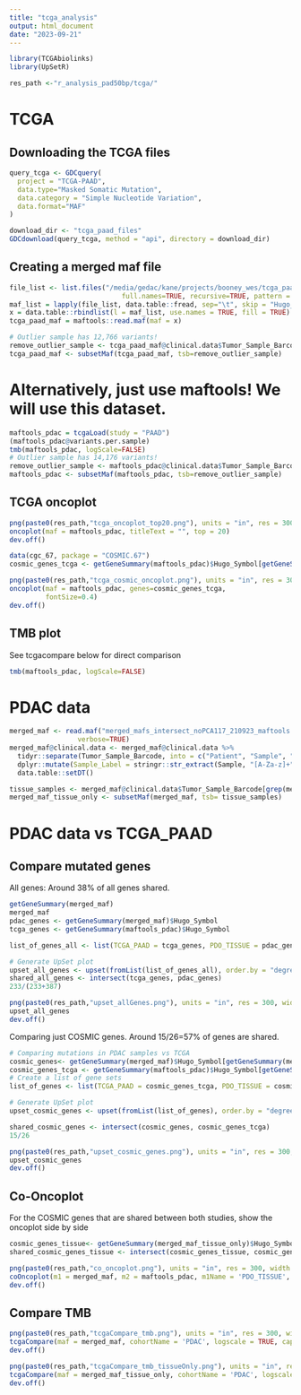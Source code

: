```yaml
---
title: "tcga_analysis"
output: html_document
date: "2023-09-21"
---
```


```r
library(TCGAbiolinks)
library(UpSetR)

res_path <-"r_analysis_pad50bp/tcga/"
```

# TCGA 

## Downloading the TCGA files

```r
query_tcga <- GDCquery(
  project = "TCGA-PAAD", 
  data.type="Masked Somatic Mutation",
  data.category = "Simple Nucleotide Variation",
  data.format="MAF"
)

download_dir <- "tcga_paad_files"
GDCdownload(query_tcga, method = "api", directory = download_dir)
```

## Creating a merged maf file

```r
file_list <- list.files("/media/gedac/kane/projects/booney_wes/tcga_paad_files/",
                            full.names=TRUE, recursive=TRUE, pattern = "masked.maf.gz$")
maf_list = lapply(file_list, data.table::fread, sep="\t", skip = "Hugo_Symbol")
x = data.table::rbindlist(l = maf_list, use.names = TRUE, fill = TRUE)
tcga_paad_maf = maftools::read.maf(maf = x)

# Outlier sample has 12,766 variants!
remove_outlier_sample <- tcga_paad_maf@clinical.data$Tumor_Sample_Barcode[tcga_paad_maf@clinical.data$Tumor_Sample_Barcode !=  "TCGA-IB-7651-01A-11D-2154-08"]
tcga_paad_maf <- subsetMaf(tcga_paad_maf, tsb=remove_outlier_sample)
```

# Alternatively, just use maftools! We will use this dataset.

```r
maftools_pdac = tcgaLoad(study = "PAAD")
(maftools_pdac@variants.per.sample)
tmb(maftools_pdac, logScale=FALSE)
# Outlier sample has 14,176 variants!
remove_outlier_sample <- maftools_pdac@clinical.data$Tumor_Sample_Barcode[maftools_pdac@clinical.data$Tumor_Sample_Barcode !=  "TCGA-IB-7651-01A-11D-2154-08"]
maftools_pdac <- subsetMaf(maftools_pdac, tsb=remove_outlier_sample)
```
## TCGA oncoplot
```r
png(paste0(res_path,"tcga_oncoplot_top20.png"), units = "in", res = 300, width = 12, height = 12)
oncoplot(maf = maftools_pdac, titleText = "", top = 20)
dev.off()
```

```r
data(cgc_67, package = "COSMIC.67")
cosmic_genes_tcga <- getGeneSummary(maftools_pdac)$Hugo_Symbol[getGeneSummary(maftools_pdac)$Hugo_Symbol %in% cgc_67$SYMBOL]

png(paste0(res_path,"tcga_cosmic_oncoplot.png"), units = "in", res = 300, width = 12, height = 14)
oncoplot(maf = maftools_pdac, genes=cosmic_genes_tcga,
         fontSize=0.4)
dev.off()
```

## TMB plot

See tcgacompare below for direct comparison
```r
tmb(maftools_pdac, logScale=FALSE)
```

# PDAC data
```r
merged_maf <- read.maf("merged_mafs_intersect_noPCA117_210923_maftools.maf", 
                 verbose=TRUE)
merged_maf@clinical.data <- merged_maf@clinical.data %>%
  tidyr::separate(Tumor_Sample_Barcode, into = c("Patient", "Sample", "Treatment"), sep = "_", remove=FALSE) %>%
  dplyr::mutate(Sample_Label = stringr::str_extract(Sample, "[A-Za-z]+")) %>%
  data.table::setDT()

tissue_samples <- merged_maf@clinical.data$Tumor_Sample_Barcode[grep(merged_maf@clinical.data$Tumor_Sample_Barcode, pattern="*TISSUE$")]
merged_maf_tissue_only <- subsetMaf(merged_maf, tsb= tissue_samples)
```

# PDAC data vs TCGA_PAAD

## Compare mutated genes

All genes: Around 38% of all genes shared.

```r
getGeneSummary(merged_maf)
merged_maf
pdac_genes <- getGeneSummary(merged_maf)$Hugo_Symbol
tcga_genes <- getGeneSummary(maftools_pdac)$Hugo_Symbol

list_of_genes_all <- list(TCGA_PAAD = tcga_genes, PDO_TISSUE = pdac_genes)

# Generate UpSet plot
upset_all_genes <- upset(fromList(list_of_genes_all), order.by = "degree")
shared_all_genes <- intersect(tcga_genes, pdac_genes)
233/(233+387)

png(paste0(res_path,"upset_allGenes.png"), units = "in", res = 300, width = 15, height = 12)
upset_all_genes
dev.off()
```
Comparing just COSMIC genes. 
Around 15/26=57% of genes are shared.

```r
# Comparing mutations in PDAC samples vs TCGA
cosmic_genes<- getGeneSummary(merged_maf)$Hugo_Symbol[getGeneSummary(merged_maf)$Hugo_Symbol %in% cgc_67$SYMBOL]
cosmic_genes_tcga <- getGeneSummary(maftools_pdac)$Hugo_Symbol[getGeneSummary(maftools_pdac)$Hugo_Symbol %in% cgc_67$SYMBOL]
# Create a list of gene sets
list_of_genes <- list(TCGA_PAAD = cosmic_genes_tcga, PDO_TISSUE = cosmic_genes)

# Generate UpSet plot
upset_cosmic_genes <- upset(fromList(list_of_genes), order.by = "degree")

shared_cosmic_genes <- intersect(cosmic_genes, cosmic_genes_tcga)
15/26

png(paste0(res_path,"upset_cosmic_genes.png"), units = "in", res = 300, width = 15, height = 12)
upset_cosmic_genes
dev.off()
```


## Co-Oncoplot

For the COSMIC genes that are shared between both studies, show the oncoplot side by side

```r
cosmic_genes_tissue<- getGeneSummary(merged_maf_tissue_only)$Hugo_Symbol[getGeneSummary(merged_maf_tissue_only)$Hugo_Symbol %in% cgc_67$SYMBOL]
shared_cosmic_genes_tissue <- intersect(cosmic_genes_tissue, cosmic_genes_tcga)

png(paste0(res_path,"co_oncoplot.png"), units = "in", res = 300, width = 14, height = 8)
coOncoplot(m1 = merged_maf, m2 = maftools_pdac, m1Name = 'PDO_TISSUE', m2Name = 'TCGA_PAAD', genes = shared_cosmic_genes, removeNonMutated = TRUE)
dev.off()
```

## Compare TMB

```r
png(paste0(res_path,"tcgaCompare_tmb.png"), units = "in", res = 300, width = 12, height = 12)
tcgaCompare(maf = merged_maf, cohortName = 'PDAC', logscale = TRUE, capture_size = 36.5, tcga_cohorts="PAAD")
dev.off()

png(paste0(res_path,"tcgaCompare_tmb_tissueOnly.png"), units = "in", res = 300, width = 12, height = 12)
tcgaCompare(maf = merged_maf_tissue_only, cohortName = 'PDAC', logscale = TRUE, capture_size = 36.5, tcga_cohorts="PAAD")
dev.off()
```





